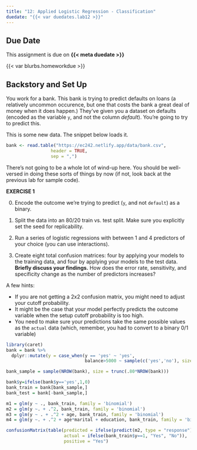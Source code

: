 ```yaml
---
title: "12: Applied Logistic Regression - Classification"
duedate: "{{< var duedates.lab12 >}}"
---
```


<!-- Updated 8.30.22, but classdata/bank.csv may need to be updated still -- it also uses 'y' instead of 'default' (though data/bank23 was fixed; this is maybe different data?) -->



::: {.callout-warning}
## Due Date
This assignment is due on **{{< meta duedate >}}**
:::

{{< var blurbs.homeworkdue >}}




## Backstory and Set Up
You work for a bank. This bank is trying to predict defaults on loans (a relatively uncommon occurence, but one that costs the bank a great deal of money when it does happen.) They've given you a dataset on defaults (encoded as the variable `y`, and not the column *default*). You're going to try to predict this.

This is some new data. The snippet below loads it.

```r

bank <- read.table("https://ec242.netlify.app/data/bank.csv",
                 header = TRUE,
                 sep = ",")
```

There's not going to be a whole lot of wind-up here. You should be well-versed in doing these sorts of things by now (if not, look back at the previous lab for sample code).

::: {.callout-note}

__EXERCISE 1__

0. Encode the outcome we're trying to predict (`y`, and not `default`) as a binary.

1. Split the data into an 80/20 train vs. test split. Make sure you explicitly set the seed for replicability.

2. Run a series of logistic regressions with between 1 and 4 predictors of your choice (you can use interactions).

3. Create eight total confusion matrices: four by applying your models to the training data, and four by applying your models to the test data. **Briefly discuss your findings.** How does the error rate, sensitivity, and specificity change as the number of predictors increases? 

A few hints:

- If you are not getting a 2x2 confusion matrix, you might need to adjust your cutoff probability.
- It might be the case that your model perfectly predicts the outcome variable when the setup cutoff probability is too high.
- You need to make sure your predictions take the same possible values as the `actual` data (which, remember, you had to convert to a binary 0/1 variable)

:::



```r
library(caret)
bank = bank %>%
  dplyr::mutate(y = case_when(y == 'yes' ~ 'yes',
                              balance>5000 ~ sample(c('yes','no'), size = sum(balance>500), prob = c(.75,.25))))

bank_sample = sample(NROW(bank), size = trunc(.80*NROW(bank)))

bank$y=ifelse(bank$y=='yes',1,0)
bank_train = bank[bank_sample,]
bank_test = bank[-bank_sample,]

m1 = glm(y ~ ., bank_train, family = 'binomial')
m2 = glm(y ~. + .^2, bank_train, family = 'binomial')
m3 = glm(y ~ . + .^2 + age, bank_train, family = 'binomial')
m4 = glm(y ~. + .^2 + age*marital + education, bank_train, family = 'binomial')

confusionMatrix(table(predicted = ifelse(predict(m2, type = "response") > 0.5, "Yes", "No"),
                      actual = ifelse(bank_train$y==1, "Yes", "No")),
                      positive = "Yes")


```
